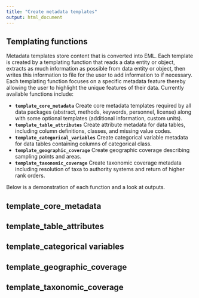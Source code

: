 ```yaml
---
title: "Create metadata templates"
output: html_document
---
```


## Templating functions

Metadata templates store content that is converted into EML. Each template is created by a templating function that reads a data entity or object, extracts as much information as possible from data entity or object, then writes this information to file for the user to add information to if necessary. Each templating function focuses on a specific metadata feature thereby allowing the user to highlight the unique features of their data. Currently available functions include:

*  __`template_core_metadata`__ Create core metadata templates required by all data packages (abstract, methods, keywords, personnel, license) along with some optional templates (additional information, custom units).
*  __`template_table_attributes`__ Create attribute metadata for data tables, including column definitions, classes, and missing value codes.
*  __`template_categorical_variables`__ Create categorical variable metadata for data tables containing columns of categorical class.
*  __`template_geographic_coverage`__ Create geographic coverage describing sampling points and areas.
*  __`template_taxonomic_coverage`__ Create taxonomic coverage metadata including resolution of taxa to authority systems and return of higher rank orders.

Below is a demonstration of each function and a look at outputs.

## template_core_metadata

## template_table_attributes

## template_categorical variables

## template_geographic_coverage

## template_taxonomic_coverage


